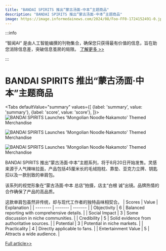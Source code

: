 ```yaml
---
title: "BANDAI SPIRITS 推出“蒙古汤面·中本”主题商品"
description: "BANDAI SPIRITS 推出“蒙古汤面·中本”主题商品"
image: https://image.informedainews.com/2024/08/Foo-FF0-1724152491-0.jpg
---
```



:::info

“智闻AI“ 是由人工智能编撰的刊物集合，确保您只获得最有价值的信息，旨在助您消除信息差，突破信息茧房的局限。  [了解更多 >>](/)

:::

# BANDAI SPIRITS 推出“蒙古汤面·中本”主题商品


<Tabs
	defaultValue="summary"
	values={[
	{label: 'summary', value: 'summary'},
	{label: 'score', value: 'score'},
]}>
<TabItem value="summary">
<img
  src="https://image.informedainews.com/2024/08/Foo-FF0-1724152491-0.jpg"
  alt="BANDAI SPIRITS Launches 'Mongolian Noodle·Nakamoto' Themed Merchandise"
/>

<img
  src="https://image.informedainews.com/2024/08/Foo-7O6-1724152491-1.jpg"
  alt="BANDAI SPIRITS Launches 'Mongolian Noodle·Nakamoto' Themed Merchandise"
/>

<img
  src="https://image.informedainews.com/2024/08/Foo-exC-1724152491-4.jpg"
  alt="BANDAI SPIRITS Launches 'Mongolian Noodle·Nakamoto' Themed Merchandise"
/>



BANDAI SPIRITS 推出“蒙古汤面·中本”主题系列，将于8月20日开始发售。灵感来源于人气辣味拉面，产品包括45厘米长的毛绒抱枕、靠垫、亚克力立牌、钥匙扣以及一款别致的单肩包。

该系列的视觉形象在“蒙古汤面·中本 总店”拍摄，店主“白根 诚”出镜。品牌热情的合作确保了产品的高品质。

这款单肩包虽然非传统，却与现代工作者的独特品味相契合。
</TabItem>
<TabItem value="score">
	| Scores     | Value   | Explanation |
	| -------- | ------- | ------- |
	| Objectivity  | 6    | Balanced reporting with comprehensive details.    |
	| Social Impact | 3     | Some discussion in niche communities.    |
	| Credibility    | 5    | Solid evidence from authoritative sources.    |
	| Potential    | 3    | Potential in niche markets.    |
	| Practicality    | 4    | Directly applicable to fans.    |
	| Entertainment Value    | 5    | Attracts a wide audience.    |
</TabItem>
</Tabs>

[Full article>>](https://www.gcores.com/articles/186921)
